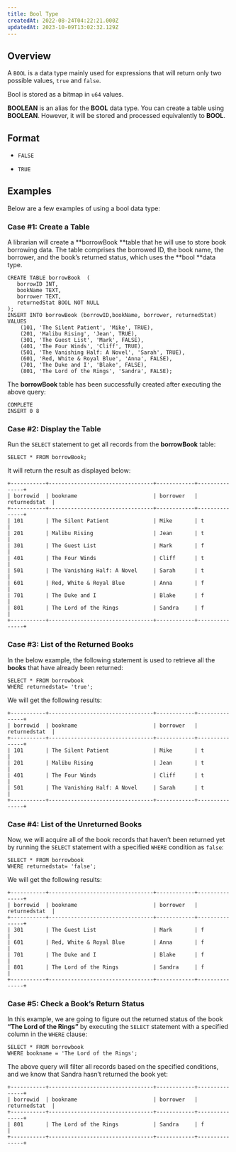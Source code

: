 ```yaml
---
title: Bool Type
createdAt: 2022-08-24T04:22:21.000Z
updatedAt: 2023-10-09T13:02:32.129Z
---
```


## **Overview**

A `BOOL` is a data type mainly used for expressions that will return only two possible values, `true` and `false`.&#x20;

<Info>Bool is stored as a bitmap in `u64` values.</Info>

<Warning>**BOOLEAN** is an alias for the **BOOL** data type. You can create a table using **BOOLEAN**. However, it will be stored and processed equivalently to **BOOL**.</Warning>


## **Format**

*   `FALSE`

*   `TRUE`

## **Examples**

Below are a few examples of using a bool data type:

### Case #1: Create a Table

A librarian will create a **borrowBook **table that he will use to store book borrowing data. The table comprises the borrowed ID, the book name, the borrower, and the book’s returned status, which uses the **bool **data type.

```pgsql
CREATE TABLE borrowBook  (  
   borrowID INT, 
   bookName TEXT,
   borrower TEXT,
   returnedStat BOOL NOT NULL  
);  
INSERT INTO borrowBook (borrowID,bookName, borrower, returnedStat)  
VALUES  
    (101, 'The Silent Patient', 'Mike', TRUE),  
    (201, 'Malibu Rising', 'Jean', TRUE),  
    (301, 'The Guest List', 'Mark', FALSE),  
    (401, 'The Four Winds', 'Cliff', TRUE),  
    (501, 'The Vanishing Half: A Novel', 'Sarah', TRUE),  
    (601, 'Red, White & Royal Blue', 'Anna', FALSE),  
    (701, 'The Duke and I', 'Blake', FALSE),  
    (801, 'The Lord of the Rings', 'Sandra', FALSE);  
```

The **borrowBook** table has been successfully created after executing the above query:

```pgsql
COMPLETE
INSERT 0 8
```

### Case #2: Display the Table

Run the `SELECT` statement to get all records from the **borrowBook** table:

```pgsql
SELECT * FROM borrowBook;
```

It will return the result as displayed below:

```pgsql
+-----------+---------------------------------+------------+---------------+
| borrowid  | bookname                        | borrower   | returnedstat  |
+-----------+---------------------------------+------------+---------------+
| 101       | The Silent Patient              | Mike       | t             |
| 201       | Malibu Rising                   | Jean       | t             |
| 301       | The Guest List                  | Mark       | f             |
| 401       | The Four Winds                  | Cliff      | t             |
| 501       | The Vanishing Half: A Novel     | Sarah      | t             |
| 601       | Red, White & Royal Blue         | Anna       | f             |
| 701       | The Duke and I                  | Blake      | f             |
| 801       | The Lord of the Rings           | Sandra     | f             |
+-----------+---------------------------------+------------+---------------+
```

### Case #3: List of the Returned Books

In the below example, the following statement is used to retrieve all the **books** that have already been returned:

```pgsql
SELECT * FROM borrowbook       
WHERE returnedstat= 'true';
```

We will get the following results:

```pgsql
+-----------+---------------------------------+------------+---------------+
| borrowid  | bookname                        | borrower   | returnedstat  |
+-----------+---------------------------------+------------+---------------+
| 101       | The Silent Patient              | Mike       | t             |
| 201       | Malibu Rising                   | Jean       | t             |
| 401       | The Four Winds                  | Cliff      | t             |
| 501       | The Vanishing Half: A Novel     | Sarah      | t             |
+-----------+---------------------------------+------------+---------------+
```

### Case #4: List of the Unreturned Books

Now, we will acquire all of the book records that haven’t been returned yet by running the `SELECT` statement with a specified `WHERE` condition as `false`:

```pgsql
SELECT * FROM borrowbook       
WHERE returnedstat= 'false'; 
```

We will get the following results:

```pgsql
+-----------+---------------------------------+------------+---------------+
| borrowid  | bookname                        | borrower   | returnedstat  |
+-----------+---------------------------------+------------+---------------+
| 301       | The Guest List                  | Mark       | f             |
| 601       | Red, White & Royal Blue         | Anna       | f             |
| 701       | The Duke and I                  | Blake      | f             |
| 801       | The Lord of the Rings           | Sandra     | f             |
+-----------+---------------------------------+------------+---------------+
```

### Case #5: Check a Book’s Return Status

In this example, we are going to figure out the returned status of the book **“The Lord of the Rings”** by executing the `SELECT` statement with a specified column in the `WHERE` clause:

```pgsql
SELECT * FROM borrowbook  
WHERE bookname = 'The Lord of the Rings';
```

The above query will filter all records based on the specified conditions, and we know that Sandra hasn’t returned the book yet:

```pgsql
+-----------+---------------------------------+------------+---------------+
| borrowid  | bookname                        | borrower   | returnedstat  |
+-----------+---------------------------------+------------+---------------+
| 801       | The Lord of the Rings           | Sandra     | f             |
+-----------+---------------------------------+------------+---------------+
```

